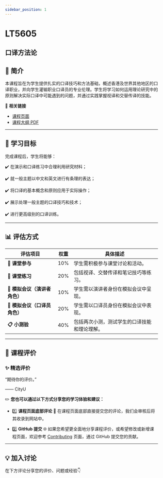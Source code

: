```yaml
---
sidebar_position: 1
---
```


# LT5605
## 口译方法论

## **📘 简介**
本课程旨在为学生提供扎实的口译技巧和方法基础，概述香港及世界其他地区的口译职业，并向学生灌输职业口译员的专业伦理。学生将学习如何运用理论研究中的原则解决实际口译中可能遇到的问题，并通过实践掌握视译和交替传译的技能。

🔗 **相关链接**
- [课程页面](https://www.cityu.edu.hk/catalogue/pg/202425/course/LT5605.htm)
- [课程大纲 PDF](https://www.cityu.edu.hk/catalogue/pg/202425/course/LT5605.pdf)

---

## **🎯 学习目标**

完成课程后，学生将能够：

✔️ 在演示和口译练习中合理利用研究材料；

✔️ 就一般主题以中文和英文进行有条理的表达；

✔️ 将口译的基本概念和原则应用于实际操作；

✔️ 展示处理一般主题的口译技巧和技术；

✔️ 进行更高级别的口译训练。

---

## **📊 评估方式**

| **评估项目**                | **权重** | **具体描述**                                                                                     |
|----------------------------|---------|-----------------------------------------------------------------------------------------------|
| **💬 课堂参与**             | 10%     | 学生需积极参与课堂讨论和活动。                                                                     |
| **📖 课堂练习**             | 20%     | 包括视译、交替传译和笔记技巧等练习。                                                               |
| **🎤 模拟会议（演讲者角色）** | 10%     | 学生需以演讲者身份在模拟会议中呈现。                                                               |
| **🎤 模拟会议（口译员角色）** | 20%     | 学生需以口译员身份在模拟会议中表现。                                                               |
| **📋 小测验**               | 40%     | 包括两次小测，测试学生的口译技能和理论理解。                                                         |

---

## **💬 课程评价**

### ✨ **精选评价**
<div className={commentStyles.commentBox}>
    <p className={commentStyles.commentText}>
        “期待你的评价。”
    </p>
    <p className={commentStyles.commentAuthor}>—— CityU</p>
</div>

✏️ **您也可以通过以下方式分享您的学习体验和建议：**

- 1️⃣ **课程页面底部评论**
💬 在课程页面底部直接提交您的评论，我们会审核后将其收录到网站中。

- 2️⃣ **GitHub 提交**
🌐 如果您希望更全面地分享课程评价，或希望修改或新增课程页面，欢迎参考 [Contributing](https://penjc.github.io/CityU/contributing) 页面，通过 GitHub 提交您的贡献。

---

## **💡 加入讨论**

在下方评论分享您的评价、问题或经验👇
<Utterances />
